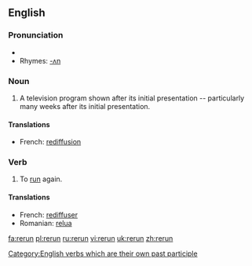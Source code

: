 {{wikipedia|dab=rerun (disambiguation)}}
==English==
{{wikipedia}}
===Pronunciation===
*{{IPA|/ɻi'ɻʌn/}}
*Rhymes: [[Rhymes:English:-ʌn|-ʌn]]

===Noun===
{{en-noun}}
# A television program shown after its initial presentation -- particularly many weeks after its initial presentation.

====Translations====
{{top}}
* French: [[rediffusion]] {{f}}
{{bottom}}

===Verb===
{{en-verb|reruns|rerunning|reran|rerun}}

# To [[run]] again.

====Translations====
{{top}}
* French: [[rediffuser]] {{f}}
* Romanian: [[relua]]
{{bottom}}


[[Category:English verbs which are their own past participle]]

[[fa:rerun]]
[[pl:rerun]]
[[ru:rerun]]
[[vi:rerun]]
[[uk:rerun]]
[[zh:rerun]]